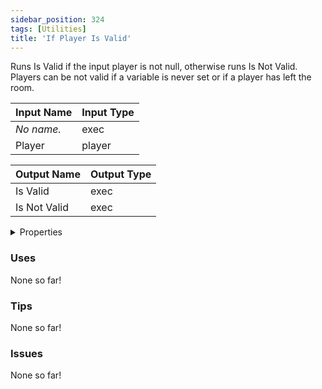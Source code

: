 ```yaml
---
sidebar_position: 324
tags: [Utilities]
title: 'If Player Is Valid'
---
```


Runs Is Valid if the input player is not null, otherwise runs Is Not Valid. Players can be not valid if a variable is never set or if a player has left the room.



<IChip uuid="ec2ceb32-db91-4f65-8b0a-b66d7f2a7f2d"/>

| Input Name | Input Type |
|-----------|-----------|
| *No name.* | exec |
| Player | player |

| Output Name | Output Type |
|-----------|-----------|
| Is Valid | exec |
| Is Not Valid | exec |


<details>
  <summary>Properties</summary>
  <div>
    <div>
    <table>
      <thead>
        <tr>
          <th>Is beta required?</th>
          <th>No</th>
        </tr>
        <tr>
          <th>Is this chip a trolling risk?</th>
          <th>No</th>
        </tr>
        <tr>
          <th>Is this chip a role assignment risk?</th>
          <th>No</th>
        </tr>
        <tr>
          <th>Chip UUID</th>
          <th>ec2ceb32-db91-4f65-8b0a-b66d7f2a7f2d</th>
        </tr>
        <tr>
          <th>Room availability</th>
          <th>Available everywhere</th>
        </tr>
      </thead>
    </table>
    </div>
  </div>
</details>

### Uses

None so far!

### Tips

None so far!

### Issues

None so far!